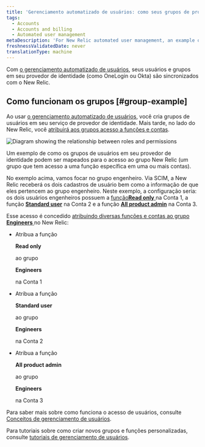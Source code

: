 ```yaml
---
title: 'Gerenciamento automatizado de usuários: como seus grupos de provedores de identidade são mapeados para nossos grupos'
tags:
  - Accounts
  - Accounts and billing
  - Automated user management
metaDescription: 'For New Relic automated user management, an example of how identity provider groups map over to New Relic user management features.'
freshnessValidatedDate: never
translationType: machine
---
```



Com [o gerenciamento automatizado de usuários](/docs/accounts/accounts/automated-user-management/automated-user-provisioning-single-sign), seus usuários e grupos em seu provedor de identidade (como OneLogin ou Okta) são sincronizados com o New Relic.

## Como funcionam os grupos [#group-example]

Ao usar [o gerenciamento automatizado de usuários](/docs/accounts/accounts/automated-user-management/automated-user-provisioning-single-sign), você cria grupos de usuários em seu serviço de provedor de identidade. Mais tarde, no lado do New Relic, você [atribuirá aos grupos acesso a funções e contas](/docs/accounts/accounts-billing/new-relic-one-user-management/user-management-concepts#understand-concepts).

<img
  title="Roles and permissions"
  alt="Diagram showing the relationship between roles and permissions"
  src={accountsAUMIdentityProviderGroupsMapping}
/>

<figcaption>
  Um exemplo de como os grupos de usuários em seu provedor de identidade podem ser mapeados para o acesso ao grupo New Relic (um grupo que tem acesso a uma função específica em uma ou mais contas).
</figcaption>

No exemplo acima, vamos focar no grupo engenheiro. Via SCIM, a New Relic receberá os dois cadastros de usuário bem como a informação de que eles pertencem ao grupo engenheiro. Neste exemplo, a configuração seria: os dois usuários engenheiros possuem a [função<DoNotTranslate>**Read only**</DoNotTranslate> ](/docs/accounts/accounts-billing/new-relic-one-user-management/user-management-concepts#roles)na Conta 1, a função [<DoNotTranslate>**Standard user**</DoNotTranslate>](/docs/accounts/accounts-billing/new-relic-one-user-management/user-management-concepts#roles) na Conta 2 e a função [<DoNotTranslate>**All product admin**</DoNotTranslate>](/docs/accounts/accounts-billing/new-relic-one-user-management/user-management-concepts#roles) na Conta 3.

Esse acesso é concedido [atribuindo diversas funções e contas ao grupo <DoNotTranslate>**Engineers**</DoNotTranslate> ](/docs/accounts/accounts-billing/new-relic-one-user-management/user-management-concepts#understand-concepts)no New Relic:

* Atribua a função

  <DoNotTranslate>**Read only**</DoNotTranslate>

  ao grupo

  <DoNotTranslate>**Engineers**</DoNotTranslate>

  na Conta 1

* Atribua a função

  <DoNotTranslate>**Standard user**</DoNotTranslate>

  ao grupo

  <DoNotTranslate>**Engineers**</DoNotTranslate>

  na Conta 2

* Atribua a função

  <DoNotTranslate>**All product admin**</DoNotTranslate>

  ao grupo

  <DoNotTranslate>**Engineers**</DoNotTranslate>

  na Conta 3

Para saber mais sobre como funciona o acesso de usuários, consulte [Conceitos de gerenciamento de usuários](/docs/accounts/accounts-billing/new-relic-one-user-management/user-management-concepts#understand-concepts).

Para tutoriais sobre como criar novos grupos e funções personalizadas, consulte [tutoriais de gerenciamento de usuários](/docs/accounts/accounts-billing/new-relic-one-user-management/tutorial-add-new-user-groups-roles-new-relic-one-user-model/).